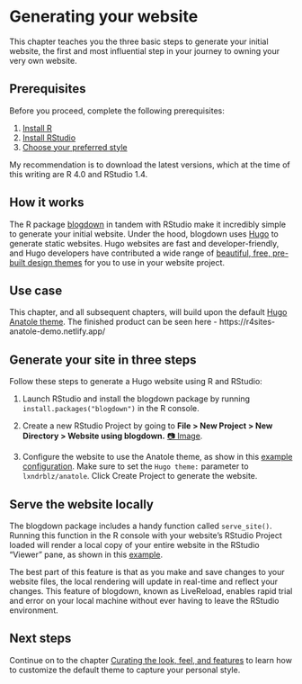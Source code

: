 # Generating your website {#generate}

This chapter teaches you the three basic steps to generate your initial website, the first and most influential step in your journey to owning your very own website. 

## Prerequisites

Before you proceed, complete the following prerequisites:

1. [Install R](https://cran.rstudio.com/)
2. [Install RStudio](https://www.rstudio.com/products/rstudio/download/#download)
3. [Choose your preferred style](#choose-theme)

My recommendation is to download the latest versions, which at the time of this writing are R 4.0 and RStudio 1.4.

## How it works

The R package [blogdown](https://bookdown.org/yihui/blogdown/) in tandem with RStudio make it incredibly simple to generate your initial website. Under the hood, blogdown uses [Hugo](https://gohugo.io/) to generate static websites. Hugo websites are fast and developer-friendly, and Hugo developers have contributed a wide range of [beautiful, free, pre-built design themes]((https://themes.gohugo.io/)) for you to use in your website project. 

## Use case

This chapter, and all subsequent chapters, will build upon the default [Hugo Anatole theme](https://themes.gohugo.io/hugo-tranquilpeak-theme/). The finished product can be seen here - https://r4sites-anatole-demo.netlify.app/

## Generate your site in three steps {#generate-site}

Follow these steps to generate a Hugo website using R and RStudio:

1. Launch RStudio and install the blogdown package by running `install.packages("blogdown")` in the R console.

2. Create a new RStudio Project by going to **File > New Project > New Directory > Website using blogdown.** [📷 Image](https://i.imgur.com/eDg7V2k.png).

3. Configure the website to use the Anatole theme, as show in this [example configuration](https://i.imgur.com/0DxkDHe.png). Make sure to set the `Hugo theme:` parameter to `lxndrblz/anatole`. Click Create Project to generate the website.

## Serve the website locally {#serve-site}

The blogdown package includes a handy function called `serve_site()`. Running this function in the R console with your website's RStudio Project loaded will render a local copy of your entire website in the RStudio "Viewer" pane, as shown in this [example](https://i.imgur.com/oxZgeqM.png).

The best part of this feature is that as you make and save changes to your website files, the local rendering will update in real-time and reflect your changes. This feature of blogdown, known as LiveReload, enables rapid trial and error on your local machine without ever having to leave the RStudio environment.

## Next steps

Continue on to the chapter [Curating the look, feel, and features](#curate-features) to learn how to customize the default theme to capture your personal style.


